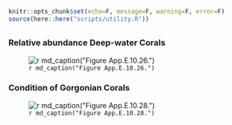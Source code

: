 ```r
knitr::opts_chunk$set(echo=F, message=F, warning=F, error=F)
source(here::here("scripts/utility.R"))
```

## {.tabset}

### Relative abundance Deep-water Corals

![`r md_caption("Figure App.E.10.26.")`](../img/cinms_cr/App.E.10.26.jpg)

### Condition of Gorgonian Corals

![`r md_caption("Figure App.E.10.28.")`](../img/cinms_cr/App.E.10.28.jpg)